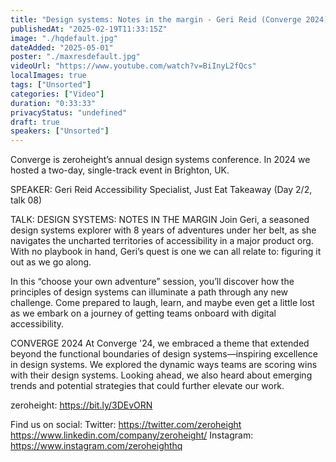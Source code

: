 ```yaml
---
title: "Design systems: Notes in the margin - Geri Reid (Converge 2024)"
publishedAt: "2025-02-19T11:33:15Z"
image: "./hqdefault.jpg"
dateAdded: "2025-05-01"
poster: "./maxresdefault.jpg"
videoUrl: "https://www.youtube.com/watch?v=BiInyL2fQcs"
localImages: true
tags: ["Unsorted"]
categories: ["Video"]
duration: "0:33:33"
privacyStatus: "undefined"
draft: true
speakers: ["Unsorted"]
---
```

Converge is zeroheight’s annual design systems conference. In 2024 we hosted a two-day, single-track event in Brighton, UK. 

SPEAKER: 
Geri Reid
Accessibility Specialist, Just Eat Takeaway
(Day 2/2, talk 08)

TALK: DESIGN SYSTEMS: NOTES IN THE MARGIN
Join Geri, a seasoned design systems explorer with 8 years of adventures under her belt, as she navigates the uncharted territories of accessibility in a major product org. With no playbook in hand, Geri’s quest is one we can all relate to: figuring it out as we go along.

In this “choose your own adventure” session, you’ll discover how the principles of design systems can illuminate a path through any new challenge. Come prepared to laugh, learn, and maybe even get a little lost as we embark on a journey of getting teams onboard with digital accessibility. 

CONVERGE 2024
At Converge '24, we embraced a theme that extended beyond the functional boundaries of design systems—inspiring excellence in design systems. We explored the dynamic ways teams are scoring wins with their design systems. Looking ahead, we also heard about emerging trends and potential strategies that could further elevate our work.

zeroheight: https://bit.ly/3DEvORN

Find us on social:
Twitter: https://twitter.com/zeroheight
https://www.linkedin.com/company/zeroheight/
Instagram: https://www.instagram.com/zeroheighthq
